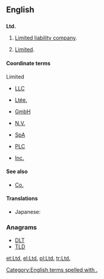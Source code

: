 ==English==

==={{abbreviation}}===
'''Ltd.'''

# {{British}} [[limited liability company|Limited liability company]].
# [[limited|Limited]].

====Coordinate terms====
;Limited
* [[LLC]] {{qualifier|English}}
* {{sense|Canada}} [[Ltée.]] {{qualifier|French}}
* {{sense|Germany}} [[GmbH]] {{qualifier|German}}
* {{sense|Netherlands}} [[N.V.]] {{qualifier|Dutch}}
* {{sense|Italy}} [[SpA]] {{qualifier|Italian}}
* {{sense|UK}} [[PLC]] {{qualifier|English}}
* {{sense|USA}} [[Inc.]] {{qualifier|English}}

====See also====
* [[Co.]]

====Translations====
{{trans-top}}
* Japanese: {{t|ja|有}}
{{trans-bottom}}

===Anagrams===
* [[DLT#English|DLT]] 
* [[TLD#English|TLD]]

[[Category:English terms spelled with .]]
[[et:Ltd.]]
[[el:Ltd.]]
[[pl:Ltd.]]
[[tr:Ltd.]]